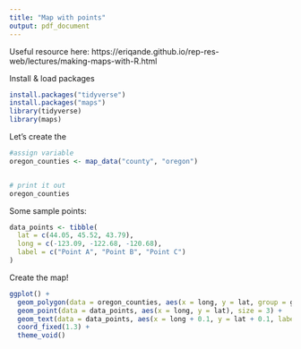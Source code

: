 ```yaml
---
title: "Map with points"
output: pdf_document
---
```


Useful resource here: https://eriqande.github.io/rep-res-web/lectures/making-maps-with-R.html

Install & load packages
```r
install.packages("tidyverse")
install.packages("maps")
library(tidyverse)
library(maps)


```



Let's create the 

```r
#assign variable
oregon_counties <- map_data("county", "oregon")


# print it out
oregon_counties
```


Some sample points:
```r
data_points <- tibble(
  lat = c(44.05, 45.52, 43.79),
  long = c(-123.09, -122.68, -120.68),
  label = c("Point A", "Point B", "Point C")
)
```

Create the map!
```r
ggplot() +
  geom_polygon(data = oregon_counties, aes(x = long, y = lat, group = group), fill = "white", color = "black") +
  geom_point(data = data_points, aes(x = long, y = lat), size = 3) +
  geom_text(data = data_points, aes(x = long + 0.1, y = lat + 0.1, label = label), size = 3) +
  coord_fixed(1.3) +
  theme_void()
```



